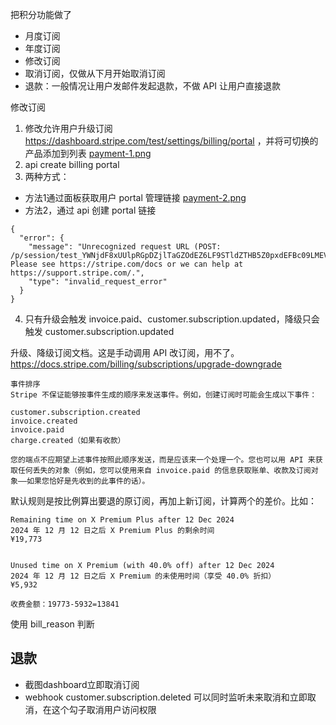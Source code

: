 把积分功能做了
- 月度订阅
- 年度订阅
- 修改订阅
- 取消订阅，仅做从下月开始取消订阅
- 退款：一般情况让用户发邮件发起退款，不做 API 让用户直接退款


修改订阅
1. 修改允许用户升级订阅 https://dashboard.stripe.com/test/settings/billing/portal ，并将可切换的产品添加到列表
[payment-1.png](/images/payment-1.png)
2. api create billing portal
3. 两种方式：
  - 方法1通过面板获取用户 portal 管理链接 [payment-2.png](/images/payment-2.png)
  - 方法2，通过 api 创建 portal 链接
```
{
  "error": {
    "message": "Unrecognized request URL (POST: /p/session/test_YWNjdF8xUUlpRGpDZjlTaGZOdEZ6LF9STldZTHB5Z0pxdEFBc09LMEVZS0N5RW1IMjc5S1Ju0100XugmxxNL). Please see https://stripe.com/docs or we can help at https://support.stripe.com/.",
    "type": "invalid_request_error"
  }
}
```

4. 只有升级会触发 invoice.paid、customer.subscription.updated，降级只会触发 customer.subscription.updated


升级、降级订阅文档。这是手动调用 API 改订阅，用不了。
https://docs.stripe.com/billing/subscriptions/upgrade-downgrade


```
事件排序
Stripe 不保证能够按事件生成的顺序来发送事件。例如，创建订阅时可能会生成以下事件：

customer.subscription.created
invoice.created
invoice.paid
charge.created（如果有收款）

您的端点不应期望上述事件按照此顺序发送，而是应该来一个处理一个。您也可以用 API 来获取任何丢失的对象（例如，您可以使用来自 invoice.paid 的信息获取账单、收款及订阅对象——如果您恰好是先收到的此事件的话）。
```

默认规则是按比例算出要退的原订阅，再加上新订阅，计算两个的差价。比如：
```
Remaining time on X Premium Plus after 12 Dec 2024
2024 年 12 月 12 日之后 X Premium Plus 的剩余时间
¥19,773


Unused time on X Premium (with 40.0% off) after 12 Dec 2024
2024 年 12 月 12 日之后 X Premium 的未使用时间（享受 40.0% 折扣）
¥5,932

收费金额：19773-5932=13841
```
使用 bill_reason 判断


## 退款
- 截图dashboard立即取消订阅
- webhook customer.subscription.deleted 可以同时监听未来取消和立即取消，在这个勾子取消用户访问权限